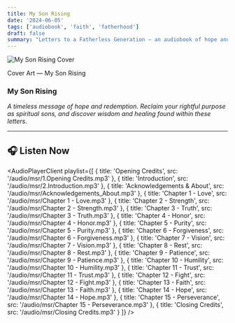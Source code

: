 ```yaml
---
title: My Son Rising
date: '2024-06-05'
tags: ['audiobook', 'faith', 'fatherhood']
draft: false
summary: "Letters to a Fatherless Generation — an audiobook of hope and redemption."
---
```


<div className="flex flex-col items-center space-y-4 text-center">
  <img
    src="/images/msr_full.png"
    alt="My Son Rising Cover"
    className="max-w-full rounded-lg shadow-lg"
  />
  <p className="text-sm text-gray-600">Cover Art — My Son Rising</p>
</div>

### My Son Rising

*A timeless message of hope and redemption. Reclaim your rightful purpose as spiritual sons, and discover wisdom and healing found within these letters.*

---

## 🎧 Listen Now

<AudioPlayerClient
  playlist={[
    { title: 'Opening Credits', src: '/audio/msr/1.Opening Credits.mp3' },
    { title: 'Introduction', src: '/audio/msr/2.Introduction.mp3' },
    { title: 'Acknowledgements & About', src: '/audio/msr/Acknowledgements_About.mp3' },
    { title: 'Chapter 1 - Love', src: '/audio/msr/Chapter 1 - Love.mp3' },
    { title: 'Chapter 2 - Strength', src: '/audio/msr/Chapter 2 - Strength.mp3' },
    { title: 'Chapter 3 - Truth', src: '/audio/msr/Chapter 3 - Truth.mp3' },
    { title: 'Chapter 4 - Honor', src: '/audio/msr/Chapter 4 - Honor.mp3' },
    { title: 'Chapter 5 - Purity', src: '/audio/msr/Chapter 5 - Purity.mp3' },
    { title: 'Chapter 6 - Forgiveness', src: '/audio/msr/Chapter 6 - Forgiveness.mp3' },
    { title: 'Chapter 7 - Vision', src: '/audio/msr/Chapter 7 - Vision.mp3' },
    { title: 'Chapter 8 - Rest', src: '/audio/msr/Chapter 8 - Rest.mp3' },
    { title: 'Chapter 9 - Patience', src: '/audio/msr/Chapter 9 - Patience.mp3' },
    { title: 'Chapter 10 - Humility', src: '/audio/msr/Chapter 10 - Humility.mp3' },
    { title: 'Chapter 11 - Trust', src: '/audio/msr/Chapter 11 - Trust.mp3' },
    { title: 'Chapter 12 - Fight', src: '/audio/msr/Chapter 12 - Fight.mp3' },
    { title: 'Chapter 13 - Faith', src: '/audio/msr/Chapter 13 - Faith.mp3' },
    { title: 'Chapter 14 - Hope', src: '/audio/msr/Chapter 14 - Hope.mp3' },
    { title: 'Chapter 15 - Perseverance', src: '/audio/msr/Chapter 15 - Perseverance.mp3' },
    { title: 'Closing Credits', src: '/audio/msr/Closing Credits.mp3' }
  ]}
/>
